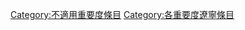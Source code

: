 {{Emptycat}}
{{Articles by Importance|topic=遼寧|project=遼寧|format=toc}}

[[Category:不適用重要度條目|Category:不適用重要度條目]]
[[Category:各重要度遼寧條目‎|Category:各重要度遼寧條目‎]]